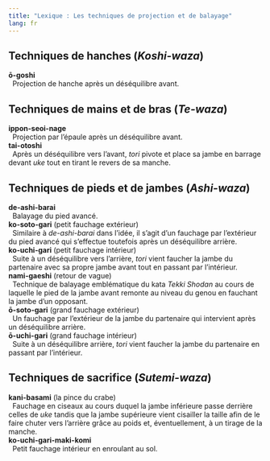 ```yaml
---
title: "Lexique : Les techniques de projection et de balayage"
lang: fr
---
```


## Techniques de hanches (*Koshi-waza*){#koshi-waza}

| **ō-goshi**
|   Projection de hanche après un déséquilibre avant.

## Techniques de mains et de bras (*Te-waza*){#te-waza}

| **ippon-seoi-nage**
|   Projection par l’épaule après un déséquilibre avant.
| **tai-otoshi**
|   Après un déséquilibre vers l’avant, *tori* pivote et place sa jambe en barrage devant *uke* tout en tirant le revers de sa manche.

## Techniques de pieds et de jambes (*Ashi-waza*){#ashi-waza}

| **de-ashi-barai**
|   Balayage du pied avancé.
| **ko-soto-gari** (petit fauchage extérieur)
|   Similaire à *de-ashi-barai* dans l’idée, il s’agit d’un fauchage par l’extérieur du pied avancé qui s’effectue toutefois après un déséquilibre arrière.
| **ko-uchi-gari** (petit fauchage intérieur)
|   Suite à un déséquilibre vers l’arrière, *tori* vient faucher la jambe du partenaire avec sa propre jambe avant tout en passant par l’intérieur.
| **nami-gaeshi** (retour de vague)
|   Technique de balayage emblématique du kata *Tekki Shodan* au cours de laquelle le pied de la jambe avant remonte au niveau du genou en fauchant la jambe d’un opposant.
| **ō-soto-gari** (grand fauchage extérieur)
|   Un fauchage par l’extérieur de la jambe du partenaire qui intervient après un déséquilibre arrière.
| **ō-uchi-gari** (grand fauchage intérieur)
|   Suite à un déséquilibre arrière, *tori* vient faucher la jambe du partenaire en passant par l’intérieur.

## Techniques de sacrifice (*Sutemi-waza*){#sutemi-waza}

| **kani-basami** (la pince du crabe)
|   Fauchage en ciseaux au cours duquel la jambe inférieure passe derrière celles de *uke* tandis que la jambe supérieure vient cisailler la taille afin de le faire chuter vers l’arrière grâce au poids et, éventuellement, à un tirage de la manche.
| **ko-uchi-gari-maki-komi**
|   Petit fauchage intérieur en enroulant au sol.
